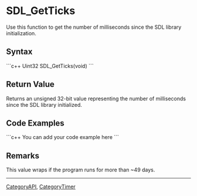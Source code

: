<!-- pragma section-numbers off -->
<!-- pragma disable-camelcase -->

= SDL_GetTicks =
Use this function to get the number of milliseconds since the SDL library initialization.


== Syntax ==
```c++
Uint32 SDL_GetTicks(void)
```

== Return Value ==
Returns an unsigned 32-bit value representing the number of milliseconds since the SDL library initialized.

== Code Examples ==
```c++
You can add your code example here
```

== Remarks ==
This value wraps if the program runs for more than ~49 days.

----
[[CategoryAPI]], [[CategoryTimer]]

